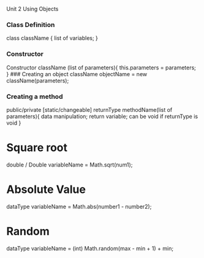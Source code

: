 Unit 2 Using Objects

### Class Definition
class className { 
    list of variables;
}

### Constructor
Constructor className (list of parameters){ 
    this.parameters = parameters;
}
### Creating an object
className objectName = new className(parameters);

### Creating a method
public/private [static/changeable] returnType methodName(list of parameters){
    data manipulation;
    return variable;
    can be void if returnType is void
}

# Square root 
double / Double variableName = Math.sqrt(num1);

# Absolute Value
dataType variableName = Math.abs(number1 - number2);

# Random
dataType variableName = (int) Math.random(max - min + 1) + min;
